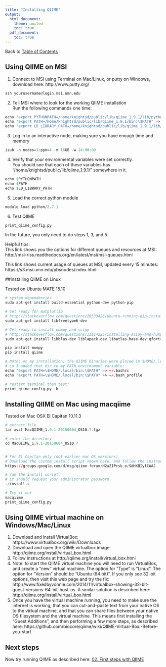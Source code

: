 ```yaml
---
title: "Installing QIIME"
output:
  html_document:
    theme: united
    toc: true
  pdf_document:
    toc: true
---
```


Back to [Table of Contents](index.html)  

## Using QIIME on MSI
1. Connect to MSI using Terminal on Mac/Linux, or putty on Windows, download here: http://www.putty.org/
```r
ssh yourusername@login.msi.umn.edu
```

2. Tell MSI where to look for the working QIIME installation  
Run the following commands one time:
```r
echo "export PYTHONPATH=/home/knightsd/public/lib/qiime_1.9.1/lib/python:\$PYTHONPATH" >> ~/.bash_profile
echo "export PATH=/home/knightsd/public/lib/qiime_1.9.1/bin:\$PATH" >> ~/.bash_profile
echo "export LD_LIBRARY_PATH=/home/knightsd/public/lib/qiime_1.9.1/lib/qhull-2012.1/lib:\$LD_LIBRARY_PATH" >> ~/.bash_profile
```

3. Log in to an interactive node, making sure you have enough time and memory
```r
isub -n nodes=1:ppn=4 -m 16GB -w 24:00:00
```

4. Verify that your environmental variables were set correctly.  
You should see that each of these variables has "/home/knightsd/public/lib/qiime_1.9.1/<plus some other stuff>" somewhere in it.
```r
echo $PYTHONPATH
echo $PATH
echo $LD_LIBRARY_PATH
```

5. Load the correct python module
```r
module load python/2.7.1
```

6. Test QIIME
```r
print_qiime_config.py
```

In the future, you only need to do steps 1, 3, and 5.

Helpful tips:  
This link shows you the options for different queues and resources at MSI:  
http://msi-riss.readthedocs.org/en/latest/msi/msi-queues.html

This link shows current usage of queues at MSI, updated every 15 minutes:  
https://s3.msi.umn.edu/pbsnodes/index.html


##Installing QIIME on Linux

Tested on Ubuntu MATE 15.10

```r
# system dependencies
sudo apt-get install build-essential python-dev python-pip

# Get ready for matplotlib
# http://stackoverflow.com/questions/20533426/ubuntu-running-pip-install-gives-error-the-following-required-packages-can-no
sudo apt-get install libfreetype6-dev

# Get ready to install numpy and scipy
# http://stackoverflow.com/questions/11114225/installing-scipy-and-numpy-using-pip
sudo apt-get install libblas-dev liblapack-dev libatlas-base-dev gfortran

pip install numpy
pip install qiime

# Note: on my installation, the QIIME binaries were placed in $HOME/.local/bin/
# so I added that dir to my PATH environment variable:
echo "export PATH=\$HOME/.local/bin:\$PATH" >> ~/.bashrc
echo "export PATH=\$HOME/.local/bin:\$PATH" >> ~/.bash_profile

# restart terminal then test:
print_qiime_config.py -h

```

## Installing QIIME on Mac using macqiime
Tested on Mac OSX El Capitan 10.11.3

```r
# extract file
tar xvzf MacQIIME_1.9.1-20150604_OS10.7.tgz

# enter the directory
cd MacQIIME_1.9.1-20150604_OS10.7


# For El Capitan only (not earlier mac OS versions),
# Download the custom install script shown here, and follow the instructions:
https://groups.google.com/d/msg/qiime-forum/N2aZIPrsb_o/SdHXBIylCAAJ

# run the install script.
# it should request your administrator password.
./install.s

# Try it out
macqiime
print_qiime_config.py
```

## Using QIIME virtual machine on Windows/Mac/Linux
1. Download and install VirtualBox: https://www.virtualbox.org/wiki/Downloads
2. Download and open the QIIME virtualbox image: http://qiime.org/install/virtual_box.html
3. Follow instructions at http://qiime.org/install/virtual_box.html
4. Note: to start the QIIME virtual machine you will need to run VirtualBox, and create a "new" virtual machine. The option for "Type" is "Linux". The option for "Version" should be "Ubuntu (64 bit)". If you only see 32-bit options, then visit this web page and try the fix: http://www.fixedbyvonnie.com/2014/11/virtualbox-showing-32-bit-guest-versions-64-bit-host-os. A similar solution is described here: http://qiime.org/install/virtual_box.html
5. Once you have the virtual machine running, you need to make sure the internet is working, that you can cut-and-paste text from your native OS to the virtual machine, and that you can share files between your native OS filesystem and the virtual machine. This means first installing the "Guest Additions", and then performing a few more steps, as described here: https://github.com/biocore/qiime/wiki/QIIME-Virtual-Box:-Before-you-start

## Next steps
Now try running QIIME as described here: [02. First steps with QIIME](02.first.steps.with.qiime.html)